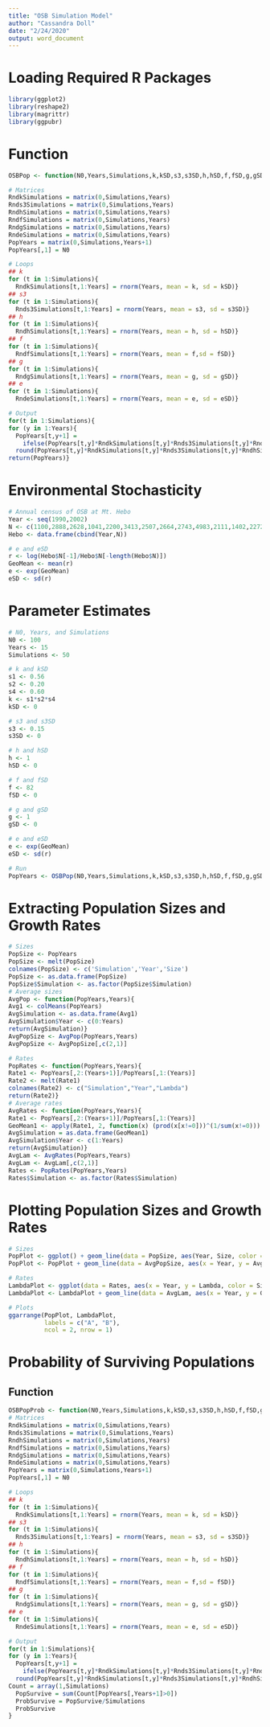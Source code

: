 ```yaml
---
title: "OSB Simulation Model"
author: "Cassandra Doll"
date: "2/24/2020"
output: word_document
---
```


# Loading Required R Packages
```r
library(ggplot2)
library(reshape2)
library(magrittr)
library(ggpubr)
```

# Function
```r
OSBPop <- function(N0,Years,Simulations,k,kSD,s3,s3SD,h,hSD,f,fSD,g,gSD,e,eSD){

# Matrices
RndkSimulations = matrix(0,Simulations,Years)
Rnds3Simulations = matrix(0,Simulations,Years)
RndhSimulations = matrix(0,Simulations,Years)
RndfSimulations = matrix(0,Simulations,Years)
RndgSimulations = matrix(0,Simulations,Years)
RndeSimulations = matrix(0,Simulations,Years)
PopYears = matrix(0,Simulations,Years+1)
PopYears[,1] = N0

# Loops
## k
for (t in 1:Simulations){
  RndkSimulations[t,1:Years] = rnorm(Years, mean = k, sd = kSD)}
## s3
for (t in 1:Simulations){
  Rnds3Simulations[t,1:Years] = rnorm(Years, mean = s3, sd = s3SD)}
## h
for (t in 1:Simulations){
  RndhSimulations[t,1:Years] = rnorm(Years, mean = h, sd = hSD)}
## f
for (t in 1:Simulations){
  RndfSimulations[t,1:Years] = rnorm(Years, mean = f,sd = fSD)}
## g
for (t in 1:Simulations){
  RndgSimulations[t,1:Years] = rnorm(Years, mean = g, sd = gSD)}
## e
for (t in 1:Simulations){
  RndeSimulations[t,1:Years] = rnorm(Years, mean = e, sd = eSD)}

# Output
for(t in 1:Simulations){                                                           
for (y in 1:Years){
  PopYears[t,y+1] = 
    ifelse(PopYears[t,y]*RndkSimulations[t,y]*Rnds3Simulations[t,y]*RndhSimulations[t,y]*RndfSimulations[t,y]*RndgSimulations[t,y]*exp(RndeSimulations[t,y])>=1,
  round(PopYears[t,y]*RndkSimulations[t,y]*Rnds3Simulations[t,y]*RndhSimulations[t,y]*RndfSimulations[t,y]*RndgSimulations[t,y]*exp(RndeSimulations[t,y])),0)}}
return(PopYears)}
```

# Environmental Stochasticity
```r
# Annual census of OSB at Mt. Hebo
Year <- seq(1990,2002)
N <- c(1100,2888,2628,1041,2200,3413,2507,2664,2743,4983,2111,1402,2272)
Hebo <- data.frame(cbind(Year,N))

# e and eSD
r <- log(Hebo$N[-1]/Hebo$N[-length(Hebo$N)]) 
GeoMean <- mean(r)
e <- exp(GeoMean)
eSD <- sd(r)
```

# Parameter Estimates
```r
# N0, Years, and Simulations
N0 <- 100
Years <- 15
Simulations <- 50

# k and kSD
s1 <- 0.56
s2 <- 0.20
s4 <- 0.60
k <- s1*s2*s4
kSD <- 0

# s3 and s3SD
s3 <- 0.15
s3SD <- 0

# h and hSD
h <- 1
hSD <- 0

# f and fSD
f <- 82
fSD <- 0

# g and gSD
g <- 1
gSD <- 0

# e and eSD
e <- exp(GeoMean)
eSD <- sd(r)

# Run
PopYears <- OSBPop(N0,Years,Simulations,k,kSD,s3,s3SD,h,hSD,f,fSD,g,gSD,e,eSD)
```

# Extracting Population Sizes and Growth Rates
```r
# Sizes
PopSize <- PopYears
PopSize <- melt(PopSize)
colnames(PopSize) <- c('Simulation','Year','Size')
PopSize <- as.data.frame(PopSize)
PopSize$Simulation <- as.factor(PopSize$Simulation)
# Average sizes
AvgPop <- function(PopYears,Years){
Avg1 <- colMeans(PopYears)
AvgSimulation <- as.data.frame(Avg1)
AvgSimulation$Year <- c(0:Years)
return(AvgSimulation)}
AvgPopSize <- AvgPop(PopYears,Years)
AvgPopSize <- AvgPopSize[,c(2,1)]

# Rates
PopRates <- function(PopYears,Years){
Rate1 <- PopYears[,2:(Years+1)]/PopYears[,1:(Years)]
Rate2 <- melt(Rate1)
colnames(Rate2) <- c("Simulation","Year","Lambda")
return(Rate2)}
# Average rates
AvgRates <- function(PopYears,Years){
Rate1 <- PopYears[,2:(Years+1)]/PopYears[,1:(Years)]
GeoMean1 <- apply(Rate1, 2, function(x) (prod(x[x!=0]))^(1/sum(x!=0)))
AvgSimulation = as.data.frame(GeoMean1)
AvgSimulation$Year <- c(1:Years)
return(AvgSimulation)}
AvgLam <- AvgRates(PopYears,Years)
AvgLam <- AvgLam[,c(2,1)]
Rates <- PopRates(PopYears,Years)
Rates$Simulation <- as.factor(Rates$Simulation)
```

# Plotting Population Sizes and Growth Rates
```r
# Sizes
PopPlot <- ggplot() + geom_line(data = PopSize, aes(Year, Size, color = Simulation)) + scale_color_grey() + theme(legend.position = "none") + xlim(0,15) + ylim(0,1000000000)
PopPlot <- PopPlot + geom_line(data = AvgPopSize, aes(x = Year, y = Avg1), inherit.aes = FALSE, color = "red")

# Rates
LambdaPlot <- ggplot(data = Rates, aes(x = Year, y = Lambda, color = Simulation)) + geom_line() + scale_color_grey() + theme(legend.position = "none") + xlim(0,15)
LambdaPlot <- LambdaPlot + geom_line(data = AvgLam, aes(x = Year, y = GeoMean1), inherit.aes = FALSE, color = "red")

# Plots
ggarrange(PopPlot, LambdaPlot, 
          labels = c("A", "B"),
          ncol = 2, nrow = 1)
```

# Probability of Surviving Populations
## Function
```r
OSBPopProb <- function(N0,Years,Simulations,k,kSD,s3,s3SD,h,hSD,f,fSD,g,gSD,e,eSD){
# Matrices
RndkSimulations = matrix(0,Simulations,Years)
Rnds3Simulations = matrix(0,Simulations,Years)
RndhSimulations = matrix(0,Simulations,Years)
RndfSimulations = matrix(0,Simulations,Years)
RndgSimulations = matrix(0,Simulations,Years)
RndeSimulations = matrix(0,Simulations,Years)
PopYears = matrix(0,Simulations,Years+1)
PopYears[,1] = N0

# Loops
## k
for (t in 1:Simulations){
  RndkSimulations[t,1:Years] = rnorm(Years, mean = k, sd = kSD)}
## s3
for (t in 1:Simulations){
  Rnds3Simulations[t,1:Years] = rnorm(Years, mean = s3, sd = s3SD)}
## h
for (t in 1:Simulations){
  RndhSimulations[t,1:Years] = rnorm(Years, mean = h, sd = hSD)}
## f
for (t in 1:Simulations){
  RndfSimulations[t,1:Years] = rnorm(Years, mean = f,sd = fSD)}
## g
for (t in 1:Simulations){
  RndgSimulations[t,1:Years] = rnorm(Years, mean = g, sd = gSD)}
## e
for (t in 1:Simulations){
  RndeSimulations[t,1:Years] = rnorm(Years, mean = e, sd = eSD)}

# Output
for(t in 1:Simulations){                                                           
for (y in 1:Years){
  PopYears[t,y+1] = 
    ifelse(PopYears[t,y]*RndkSimulations[t,y]*Rnds3Simulations[t,y]*RndhSimulations[t,y]*RndfSimulations[t,y]*RndgSimulations[t,y]*exp(RndeSimulations[t,y])>=1,
  round(PopYears[t,y]*RndkSimulations[t,y]*Rnds3Simulations[t,y]*RndhSimulations[t,y]*RndfSimulations[t,y]*RndgSimulations[t,y]*exp(RndeSimulations[t,y])),0)}}
Count = array(1,Simulations)                 
  PopSurvive = sum(Count[PopYears[,Years+1]>0])
  ProbSurvive = PopSurvive/Simulations
  ProbSurvive
}
```
